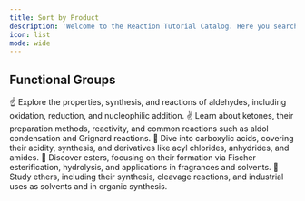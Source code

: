 ```yaml
---
title: Sort by Product
description: 'Welcome to the Reaction Tutorial Catalog. Here you search through Reactions to find your desired reaction.'
icon: list
mode: wide
---
```


## Functional Groups

<Tabs>
  <Tab title="Aldehydes">
    ☝️ Explore the properties, synthesis, and reactions of aldehydes, including oxidation, reduction, and nucleophilic addition.
  </Tab>
  <Tab title="Ketones">
    ✌️ Learn about ketones, their preparation methods, reactivity, and common reactions such as aldol condensation and Grignard reactions.
  </Tab>
  <Tab title="Carboxylic Acids">
    💪 Dive into carboxylic acids, covering their acidity, synthesis, and derivatives like acyl chlorides, anhydrides, and amides.
  </Tab>
  <Tab title="Esters">
    🌟 Discover esters, focusing on their formation via Fischer esterification, hydrolysis, and applications in fragrances and solvents.
  </Tab>
  <Tab title="Ethers">
    🚀 Study ethers, including their synthesis, cleavage reactions, and industrial uses as solvents and in organic synthesis.
  </Tab>
</Tabs>
